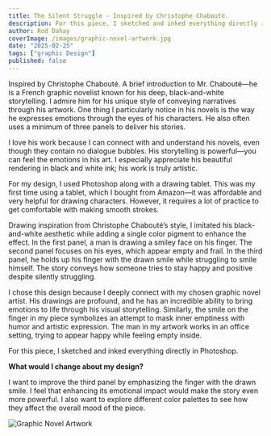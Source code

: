 ```yaml
---
title: The Silent Struggle - Inspired by Christophe Chabouté.
description: For this piece, I sketched and inked everything directly in Photoshop.
author: Rod Dahay
coverImage: /images/graphic-novel-artwork.jpg
date: "2025-02-25"
tags: ["graphic Design"]
published: false
---
```


Inspired by Christophe Chabouté. A brief introduction to Mr. Chabouté—he is a French graphic novelist known for his deep, black-and-white storytelling. I admire him for his unique style of conveying narratives through his artwork. One thing I particularly notice in his novels is the way he expresses emotions through the eyes of his characters. He also often uses a minimum of three panels to deliver his stories.

I love his work because I can connect with and understand his novels, even though they contain no dialogue bubbles. His storytelling is powerful—you can feel the emotions in his art. I especially appreciate his beautiful rendering in black and white ink; his work is truly artistic.

For my design, I used Photoshop along with a drawing tablet. This was my first time using a tablet, which I bought from Amazon—it was affordable and very helpful for drawing characters. However, it requires a lot of practice to get comfortable with making smooth strokes.

Drawing inspiration from Christophe Chabouté’s style, I imitated his black-and-white aesthetic while adding a single color pigment to enhance the effect. In the first panel, a man is drawing a smiley face on his finger. The second panel focuses on his eyes, which appear empty and frail. In the third panel, he holds up his finger with the drawn smile while struggling to smile himself. The story conveys how someone tries to stay happy and positive despite silently struggling.

I chose this design because I deeply connect with my chosen graphic novel artist. His drawings are profound, and he has an incredible ability to bring emotions to life through his visual storytelling. Similarly, the smile on the finger in my piece symbolizes an attempt to mask inner emptiness with humor and artistic expression. The man in my artwork works in an office setting, trying to appear happy while feeling empty inside.

For this piece, I sketched and inked everything directly in Photoshop.

**What would I change about my design?**

I want to improve the third panel by emphasizing the finger with the drawn smile. I feel that enhancing its emotional impact would make the story even more powerful. I also want to explore different color palettes to see how they affect the overall mood of the piece.

![Graphic Novel Artwork](/images/graphic-novel-artwork-full.jpg)


